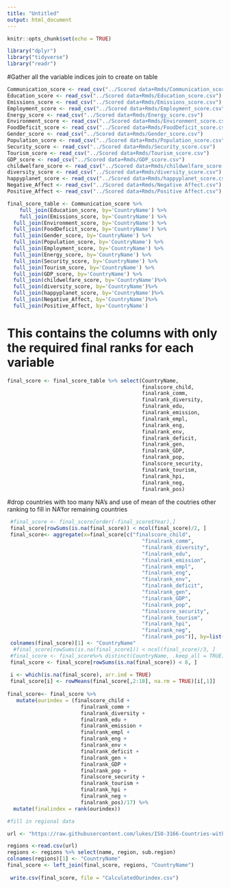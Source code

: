 ```yaml
---
title: "Untitled"
output: html_document
---
```


```r
knitr::opts_chunk$set(echo = TRUE)
```

```r
library("dplyr")
library("tidyverse")
library("readr")

```

#Gather all the variable indices join to create on table 

```r
Communication_score <- read_csv("../Scored data+Rmds/Communication_score.csv")
Education_score <- read_csv("../Scored data+Rmds/Education_score.csv")
Emissions_score <- read_csv("../Scored data+Rmds/Emissions_score.csv")
Employment_score <- read_csv("../Scored data+Rmds/Employment_score.csv")
Energy_score <- read_csv("../Scored data+Rmds/Energy_score.csv")
Environment_score <- read_csv("../Scored data+Rmds/Environment_score.csv")
FoodDeficit_score <- read_csv("../Scored data+Rmds/FoodDeficit_score.csv")
Gender_score <- read_csv("../Scored data+Rmds/Gender_score.csv")
Population_score <- read_csv("../Scored data+Rmds/Population_score.csv")
Security_score <- read_csv("../Scored data+Rmds/Security_score.csv")
Tourism_score <- read_csv("../Scored data+Rmds/Tourism_score.csv")
GDP_score <- read_csv("../Scored data+Rmds/GDP_score.csv")
childwelfare_score <- read_csv("../Scored data+Rmds/childwelfare_score.csv")
diversity_score <- read_csv("../Scored data+Rmds/diversity_score.csv")
happyplanet_score <- read_csv("../Scored data+Rmds/happyplanet_score.csv")
Negative_Affect <- read_csv("../Scored data+Rmds/Negative Affect.csv")
Positive_Affect <- read_csv("../Scored data+Rmds/Positive Affect.csv")
```


```r
final_score_table <- Communication_score %>%
    full_join(Education_score, by='CountryName') %>%
    full_join(Emissions_score, by='CountryName') %>%
  full_join(Environment_score, by='CountryName') %>%
  full_join(FoodDeficit_score, by='CountryName') %>%
  full_join(Gender_score, by='CountryName') %>%
  full_join(Population_score, by='CountryName') %>%
  full_join(Employment_score, by='CountryName') %>%
  full_join(Energy_score, by='CountryName') %>%
  full_join(Security_score, by='CountryName') %>%
  full_join(Tourism_score, by='CountryName') %>%
  full_join(GDP_score, by='CountryName') %>%
  full_join(childwelfare_score, by='CountryName')%>%
  full_join(diversity_score, by='CountryName')%>%
  full_join(happyplanet_score, by='CountryName')%>%
  full_join(Negative_Affect, by='CountryName')%>%
  full_join(Positive_Affect, by='CountryName')
```

# This contains the columns with only the required final ranks for each variable
```r
final_score <- final_score_table %>% select(CountryName,
                                            finalscore_child,
                                            finalrank_comm,
                                            finalrank_diversity,
                                            finalrank_edu,
                                            finalrank_emission,
                                            finalrank_empl,
                                            finalrank_eng,
                                            finalrank_env,
                                            finalrank_deficit,
                                            finalrank_gen,
                                            finalrank_GDP,
                                            finalrank_pop,
                                            finalscore_security,
                                            finalrank_tourism,
                                            finalrank_hpi,
                                            finalrank_neg,
                                            finalrank_pos)
```






#drop countries with too many NA's and use of mean of the coutries other ranking to fill in NA'for remaining countries

```r
 #final_score <- final_score[order(-final_score$Year),]
 final_score[rowSums(is.na(final_score)) < ncol(final_score)/2, ]
 final_score<- aggregate(x=final_score[c("finalscore_child",
                                            "finalrank_comm",
                                            "finalrank_diversity",
                                            "finalrank_edu",
                                            "finalrank_emission",
                                            "finalrank_empl",
                                            "finalrank_eng",
                                            "finalrank_env",
                                            "finalrank_deficit",
                                            "finalrank_gen",
                                            "finalrank_GDP",
                                            "finalrank_pop",
                                            "finalscore_security",
                                            "finalrank_tourism",
                                            "finalrank_hpi",
                                            "finalrank_neg",
                                            "finalrank_pos")], by=list(name=final_score$CountryName), FUN = "mean" , na.rm = TRUE)
 colnames(final_score)[1] <- "CountryName"
  #final_score[rowSums(is.na(final_score1)) < ncol(final_score)/3, ]
 #final_score <- final_score%>% distinct(CountryName, .keep_all = TRUE)
 final_score <- final_score[rowSums(is.na(final_score)) < 8, ]
 
 i <- which(is.na(final_score), arr.ind = TRUE)
 final_score[i] <- rowMeans(final_score[,2:18], na.rm = TRUE)[i[,1]]
 
final_score<- final_score %>% 
   mutate(ourindex = (finalscore_child + 
                        finalrank_comm + 
                        finalrank_diversity + 
                        finalrank_edu + 
                        finalrank_emission + 
                        finalrank_empl + 
                        finalrank_eng + 
                        finalrank_env + 
                        finalrank_deficit + 
                        finalrank_gen + 
                        finalrank_GDP + 
                        finalrank_pop + 
                        finalscore_security + 
                        finalrank_tourism + 
                        finalrank_hpi + 
                        finalrank_neg + 
                        finalrank_pos)/17) %>% 
  mutate(finalindex = rank(ourindex))

#fill in regional data

url <- "https://raw.githubusercontent.com/lukes/ISO-3166-Countries-with-Regional-Codes/master/all/all.csv"

regions <-read.csv(url)
regions <- regions %>% select(name, region, sub.region)
colnames(regions)[1] <- "CountryName"
final_score <- left_join(final_score, regions, "CountryName")
 
 write.csv(final_score, file = "CalculatedOurindex.csv")
```

